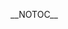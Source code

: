 __NOTOC__
<div align="center">
{{browsebar}}
</div>
{{Portal:神道/Tabs}}
{{Portal:神道/box-header|神道主要話題|Portal:神道/主要話題|}}
{{Portal:神道/主要話題}}
{{Portal:神道/box-footer|}}